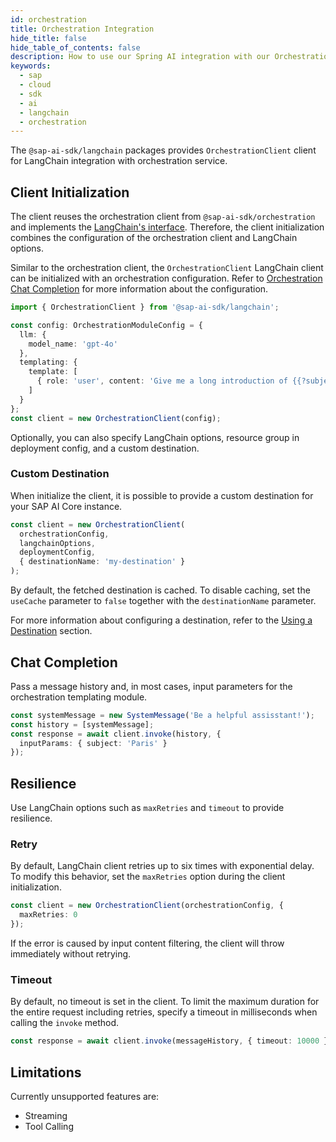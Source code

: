```yaml
---
id: orchestration
title: Orchestration Integration
hide_title: false
hide_table_of_contents: false
description: How to use our Spring AI integration with our Orchestration client in SAP AI Core for chat completion tasks using the SAP Cloud SDK for AI for Java.
keywords:
  - sap
  - cloud
  - sdk
  - ai
  - langchain
  - orchestration
---
```


The `@sap-ai-sdk/langchain` packages provides `OrchestrationClient` client for LangChain integration with orchestration service.

## Client Initialization

The client reuses the orchestration client from `@sap-ai-sdk/orchestration` and implements the [LangChain's interface](https://js.langchain.com/docs/introduction).
Therefore, the client initialization combines the configuration of the orchestration client and LangChain options.

Similar to the orchestration client, the `OrchestrationClient` LangChain client can be initialized with an orchestration configuration.
Refer to [Orchestration Chat Completion](../orchestration/chat-completion) for more information about the configuration.

```ts
import { OrchestrationClient } from '@sap-ai-sdk/langchain';

const config: OrchestrationModuleConfig = {
  llm: {
    model_name: 'gpt-4o'
  },
  templating: {
    template: [
      { role: 'user', content: 'Give me a long introduction of {{?subject}}' }
    ]
  }
};
const client = new OrchestrationClient(config);
```

Optionally, you can also specify LangChain options, resource group in deployment config, and a custom destination.

### Custom Destination

When initialize the client, it is possible to provide a custom destination for your SAP AI Core instance.

```ts
const client = new OrchestrationClient(
  orchestrationConfig,
  langchainOptions,
  deploymentConfig,
  { destinationName: 'my-destination' }
);
```

By default, the fetched destination is cached.
To disable caching, set the `useCache` parameter to `false` together with the `destinationName` parameter.

For more information about configuring a destination, refer to the [Using a Destination](../connecting-to-ai-core#using-a-destination) section.

## Chat Completion

Pass a message history and, in most cases, input parameters for the orchestration templating module.

```ts
const systemMessage = new SystemMessage('Be a helpful assisstant!');
const history = [systemMessage];
const response = await client.invoke(history, {
  inputParams: { subject: 'Paris' }
});
```

## Resilience

Use LangChain options such as `maxRetries` and `timeout` to provide resilience.

### Retry

By default, LangChain client retries up to six times with exponential delay.
To modify this behavior, set the `maxRetries` option during the client initialization.

```ts
const client = new OrchestrationClient(orchestrationConfig, {
  maxRetries: 0
});
```

If the error is caused by input content filtering, the client will throw immediately without retrying.

### Timeout

By default, no timeout is set in the client.
To limit the maximum duration for the entire request including retries, specify a timeout in milliseconds when calling the `invoke` method.

```ts
const response = await client.invoke(messageHistory, { timeout: 10000 });
```

## Limitations

Currently unsupported features are:

- Streaming
- Tool Calling
